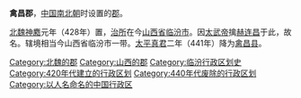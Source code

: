 '''禽昌郡'''，[[中国|中国]][[南北朝|南北朝]]时设置的[[郡|郡]]。

[[北魏|北魏]][[神䴥|神䴥]]元年（428年）置，[[治所|治所]]在今[[山西省|山西省]][[临汾市|临汾市]]。因[[北魏太武帝|太武帝]]擒[[赫连昌|赫连昌]]于此，故名。辖境相当今山西省临汾市一带。[[太平真君|太平真君]]二年（441年）降为[[禽昌县|禽昌县]]。

{{南北朝行政区划小作品}}
{{DEFAULTSORT:Q}}
[[Category:北魏的郡|Category:北魏的郡]]
[[Category:山西的郡|Category:山西的郡]]
[[Category:临汾行政区划史|Category:临汾行政区划史]]
[[Category:420年代建立的行政区划|Category:420年代建立的行政区划]]
[[Category:440年代废除的行政区划|Category:440年代废除的行政区划]]
[[Category:以人名命名的中国行政区|Category:以人名命名的中国行政区]]